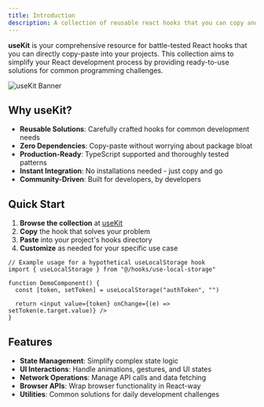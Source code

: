 ```yaml
---
title: Introduction
description: A collection of reusable react hooks that you can copy and paste into your apps.
---
```


**useKit** is your comprehensive resource for battle-tested React hooks that you can directly copy-paste into your projects. This collection aims to simplify your React development process by providing ready-to-use solutions for common programming challenges.

![useKit Banner](/og.png)

## Why useKit?

- **Reusable Solutions**: Carefully crafted hooks for common development needs
- **Zero Dependencies**: Copy-paste without worrying about package bloat
- **Production-Ready**: TypeScript supported and thoroughly tested patterns
- **Instant Integration**: No installations needed - just copy and go
- **Community-Driven**: Built for developers, by developers

## Quick Start

1. **Browse the collection** at [useKit](/docs/hooks)
2. **Copy** the hook that solves your problem
3. **Paste** into your project's hooks directory
4. **Customize** as needed for your specific use case

```tsx {2, 5}
// Example usage for a hypothetical useLocalStorage hook
import { useLocalStorage } from "@/hooks/use-local-storage"

function DemoComponent() {
  const [token, setToken] = useLocalStorage("authToken", "")

  return <input value={token} onChange={(e) => setToken(e.target.value)} />
}
```

## Features

- **State Management**: Simplify complex state logic
- **UI Interactions**: Handle animations, gestures, and UI states
- **Network Operations**: Manage API calls and data fetching
- **Browser APIs**: Wrap browser functionality in React-way
- **Utilities**: Common solutions for daily development challenges
